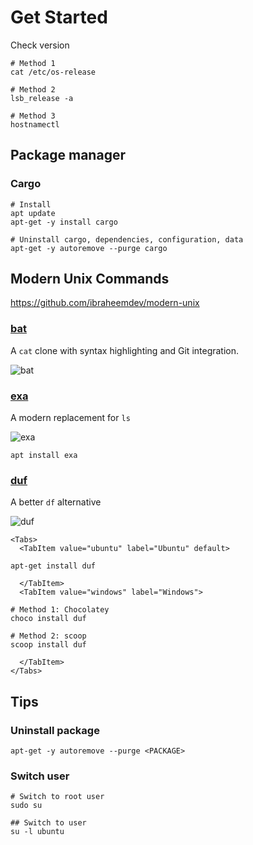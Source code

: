 
# Get Started
Check version
```shell
# Method 1
cat /etc/os-release

# Method 2
lsb_release -a

# Method 3
hostnamectl
```



## Package manager
### Cargo

```shell
# Install
apt update
apt-get -y install cargo

# Uninstall cargo, dependencies, configuration, data
apt-get -y autoremove --purge cargo
```

## Modern Unix Commands
https://github.com/ibraheemdev/modern-unix

### [bat](https://github.com/sharkdp/bat)
A `cat` clone with syntax highlighting and Git integration.

![bat](https://camo.githubusercontent.com/c436c206f2c86605ab2f9fb632dd485afc05fccbf14af472770b0c59d876c9cc/68747470733a2f2f692e696d6775722e636f6d2f326c53573452452e706e67)

### [exa](https://github.com/ogham/exa)
A modern replacement for `ls`

![exa](https://raw.githubusercontent.com/ogham/exa/master/screenshots.png)

```shell
apt install exa
```

### [duf](https://github.com/muesli/duf)
A better `df` alternative

![duf](https://raw.githubusercontent.com/muesli/duf/master/duf.png)

```mdx-code-block
<Tabs>
  <TabItem value="ubuntu" label="Ubuntu" default>
```

```shell
apt-get install duf
```

```mdx-code-block
  </TabItem>
  <TabItem value="windows" label="Windows">
```

```shell
# Method 1: Chocolatey
choco install duf

# Method 2: scoop
scoop install duf
```

```mdx-code-block
  </TabItem>
</Tabs>
```

## Tips
### Uninstall package
```shell
apt-get -y autoremove --purge <PACKAGE>
```

### Switch user
```shell
# Switch to root user
sudo su

## Switch to user
su -l ubuntu

```